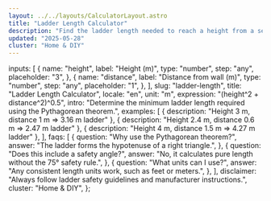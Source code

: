 ```yaml
---
layout: ../../layouts/CalculatorLayout.astro
title: "Ladder Length Calculator"
description: "Find the ladder length needed to reach a height from a set distance."
updated: "2025-05-28"
cluster: "Home & DIY"
---
```



  inputs: [
    {
      name: "height",
      label: "Height (m)",
      type: "number",
      step: "any",
      placeholder: "3",
    },
    {
      name: "distance",
      label: "Distance from wall (m)",
      type: "number",
      step: "any",
      placeholder: "1",
    },
  ],
  slug: "ladder-length",
  title: "Ladder Length Calculator",
  locale: "en",
  unit: "m",
  expression: "(height^2 + distance^2)^0.5",
  intro:
    "Determine the minimum ladder length required using the Pythagorean theorem.",
  examples: [
    { description: "Height 3 m, distance 1 m ⇒ 3.16 m ladder" },
    { description: "Height 2.4 m, distance 0.6 m ⇒ 2.47 m ladder" },
    { description: "Height 4 m, distance 1.5 m ⇒ 4.27 m ladder" },
  ],
  faqs: [
    {
      question: "Why use the Pythagorean theorem?",
      answer: "The ladder forms the hypotenuse of a right triangle.",
    },
    {
      question: "Does this include a safety angle?",
      answer: "No, it calculates pure length without the 75° safety rule.",
    },
    {
      question: "What units can I use?",
      answer: "Any consistent length units work, such as feet or meters.",
    },
  ],
  disclaimer:
    "Always follow ladder safety guidelines and manufacturer instructions.",
  cluster: "Home & DIY",
};

<Calculator schema={schema} />
